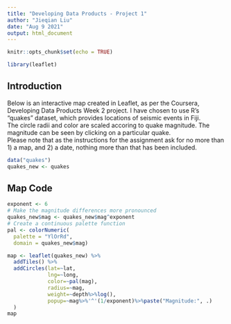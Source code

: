 ---
title: "Developing Data Products - Project 1"
author: "Jieqian Liu"
date: "Aug 9 2021"
output: html_document
---

```{r setup, include=FALSE}
knitr::opts_chunk$set(echo = TRUE)

library(leaflet)
```

## Introduction

Below is an interactive map created in Leaflet, as per the Coursera, Developing Data Products Week 2 project. I have chosen to use R's "quakes" dataset, which provides locations of seismic events in Fiji. <br />
The circle radii and color are scaled accoring to quake magnitude. The magnitude can be seen by clicking on a particular quake. <br />
Please note that as the instructions for the assignment ask for no more than 1) a map, and 2) a date, nothing more than that has been included.


```{r, echo=F}
data("quakes")
quakes_new <- quakes
```

## Map Code
```{r, echo=F}
exponent <- 6
# Make the magnitude differences more pronounced
quakes_new$mag <- quakes_new$mag^exponent
# Create a continuous palette function
pal <- colorNumeric(
  palette = "YlOrRd",
  domain = quakes_new$mag)
```

```{r, echo=F}
map <- leaflet(quakes_new) %>%
  addTiles() %>%
  addCircles(lat=~lat,
             lng=~long,
             color=~pal(mag),
             radius=~mag,
             weight=~depth%>%log(),
             popup=~mag%>%'^'(1/exponent)%>%paste("Magnitude:", .)
  )
map
```
